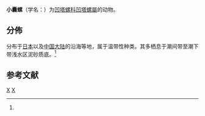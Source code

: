 {{Speciesbox
| taxon = Retusa minima
| authority = (Yamakawa, 1911){{r|id10561}}
}}

'''小囊螺'''（学名：{{lang|la|''Retusa minima''}}）为[[凹塔螺科|凹塔螺科]][[凹塔螺屬|凹塔螺屬]]的动物{{r|id10561}}。

==分佈==
分布于[[日本|日本]]以及[[中国大陆|中国大陆]]的沿海等地，属于温带性种类。其多栖息于潮间带至潮下带浅水区泥砂质底。<ref name='id10561'/>

==参考文献==
{{reflist|refs=
<ref name='id10561'>{{cite web| url =http://www.bioinfo.cn/db05/BjdwSpecies.php?action=view&id=10561| title =小囊螺| work =《中国动物物种编目数据库》| publisher =中国科学院微生物研究所| author =中国科学院动物研究所| accessdate =2009-04-28| deadurl =yes| archiveurl =https://web.archive.org/web/20160305004238/http://www.bioinfo.cn/db05/BjdwSpecies.php?action=view&id=10561| archivedate =2016-03-05}}</ref>
}}

{{Taxonbar|from=Q14257908}}

[[Category:凹塔螺屬|X]]
[[Category:_1911年描述的动物|X]]